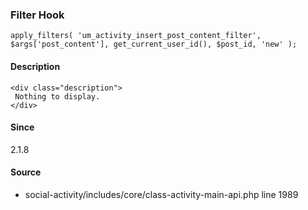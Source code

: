 
<UMBreadCrumb type="filter"/>

### Filter Hook    
    
```
apply_filters( 'um_activity_insert_post_content_filter', $args['post_content'], get_current_user_id(), $post_id, 'new' );
```

#### Description
    <div class="description">
     Nothing to display.
    </div>

#### Since
<div class="description">
2.1.8
</div>

#### Source
  - <Link href="https://github.com/ultimatemember/social-activity/tree/2.2.7/includes/core/class-activity-main-api.php#L1989">social-activity/includes/core/class-activity-main-api.php</Link> <Link href="https://github.com/ultimatemember/social-activity/tree/2.2.7/includes/core/class-activity-main-api.php#L1989">line 1989</Link>

